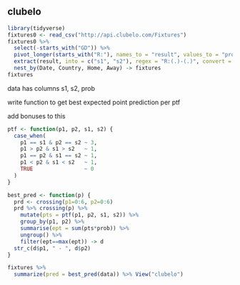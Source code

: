 
## clubelo

```r
library(tidyverse)
fixtures0 <- read_csv("http://api.clubelo.com/Fixtures")
fixtures0 %>% 
  select(-starts_with("GD")) %>% 
  pivot_longer(starts_with("R:"), names_to = "result", values_to = "prob") %>% 
  extract(result, into = c("s1", "s2"), regex = "R:(.)-(.)", convert = TRUE) %>% 
  nest_by(Date, Country, Home, Away) -> fixtures
fixtures
```
data has columns s1, s2, prob

write function to get best expected point prediction per ptf


add bonuses to this

```r
ptf <- function(p1, p2, s1, s2) {
  case_when(
    p1 == s1 & p2 == s2 ~ 3,
    p1 > p2 & s1 > s2   ~ 1,
    p1 == p2 & s1 == s2 ~ 1,
    p1 < p2 & s1 < s2   ~ 1,
    TRUE                ~ 0
  )  
}
```


```r
best_pred <- function(p) {
  prd <- crossing(p1=0:6, p2=0:6)
  prd %>% crossing(p) %>% 
    mutate(pts = ptf(p1, p2, s1, s2)) %>% 
    group_by(p1, p2) %>% 
    summarise(ept = sum(pts*prob)) %>% 
    ungroup() %>% 
    filter(ept==max(ept)) -> d
  str_c(d$p1, " - ", d$p2)
}
```



```r
fixtures %>% 
  summarize(pred = best_pred(data)) %>% View("clubelo")
```

